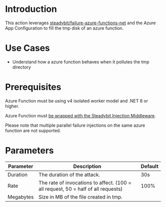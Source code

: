 # Introduction

This action leverages [steadybit/failure-azure-functions-net](https://github.com/steadybit/failure-azure-functions-net) and the Azure App Configuration to fill the tmp disk of an azure function.

# Use Cases

- Understand how a azure function behaves when it pollutes the tmp directory

# Prerequisites

Azure Function must be using v4 isolated worker model and .NET 8 or higher.

Azure Function must [be wrapped with the Steadybit Injection Middleware](https://github.com/steadybit/failure-azure-functions-net).

Please note that multiple parallel failure injections on the same azure function are not supported.

# Parameters

| Parameter | Description                                                                       | Default |
|-----------|-----------------------------------------------------------------------------------|---------|
| Duration  | The duration of the attack.                                                       | 30s     |
| Rate      | The rate of invocations to affect. (100 = all request, 50 = half of all requests) | 100%    |
| Megabytes | Size in MB of the file created in tmp.                                            |         |
